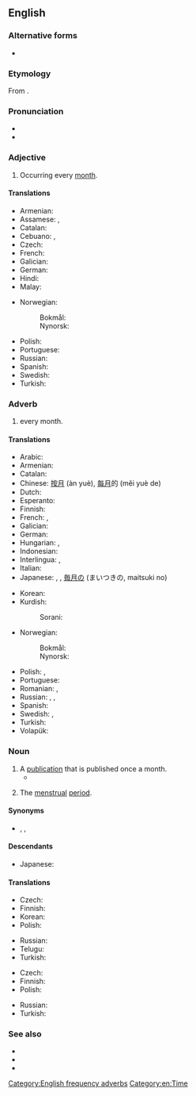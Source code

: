 ==English==

===Alternative forms===
* {{alter|en|mon.||abbreviation}}

===Etymology===
From {{suffix|month|ly|lang=en}}.

===Pronunciation===
* {{IPA|/ˈmʌnθli/|lang=en}}
* {{audio|en-us-monthly.ogg|Audio (US)|lang=en}}

===Adjective===
{{en-adj}}

# Occurring every [[month]].

====Translations====
{{trans-top|Occurring every month}}
* Armenian: {{t+|hy|ամսական|sc=Armn}}
* Assamese: {{t|as|মাহিলি}}, {{t|as|মাহেকীয়া}}
* Catalan: {{t|ca|mensual}}
* Cebuano: {{t|ceb|binulan}}, {{t|ceb|binuwan}}
* Czech: {{t+|cs|měsíční}}
* French: {{t+|fr|mensuel}}
* Galician: {{t|gl|mensual}}
* German: {{t+|de|monatlich}}
* Hindi: {{t+|hi|मासिक|tr=māsika|sc=Deva}}
* Malay: {{t|ms|bulanan}}
{{trans-mid}}
* Norwegian:
*: Bokmål: {{t|nb|månedlig}}
*: Nynorsk: {{t|nn|månadleg}}
* Polish: {{t+|pl|miesięczny}}
* Portuguese: {{t+|pt|mensal}}
* Russian: {{t+|ru|ежеме́сячный}}
* Spanish: {{t+|es|mensual}}
* Swedish: {{t+|sv|månatlig}}
* Turkish: {{t+|tr|aylık}}
{{trans-bottom}}

===Adverb===
{{en-adv|-}}

# every month.

====Translations====
{{trans-top|Occurring every month}}
* Arabic: {{t|ar|شَهْرِيًّا}}
* Armenian: {{t+|hy|ամսական|sc=Armn}}
* Catalan: {{t|ca|mensualment}}
* Chinese: [[按月]] (àn yuè), [[每月]]的 (měi yuè de)
* Dutch: {{t+|nl|maandelijks}}
* Esperanto: {{t|eo|ĉiumonate}}
* Finnish: {{t|fi|kuukausittain}}
* French: {{t+|fr|mensuel}}, {{t+|fr|mensuellement}}
* Galician: {{t|gl|mensualmente}}
* German: {{t+|de|monatlich}}
* Hungarian: {{t+|hu|havi}}, {{t|hu|havonkénti}}
* Indonesian: {{t+|id|bulan|alt=bulanan}}
* Interlingua: {{t|ia|mensual}}, {{t|ia|mensualmente}}
* Italian: {{t+|it|mensilmente}}
* Japanese: {{t+|ja|毎月|tr=[[まいげつ]], maigetsu}}, {{t|ja|月次|tr=[[げつじ]], getsuji}}, [[毎月]]の (まいつきの, maitsuki no)
{{trans-mid}}
* Korean: {{t|ko|매달의|tr=maedalui}}
* Kurdish:
*: Sorani: {{t+|ku|مانگانه‌}}
* Norwegian:
*: Bokmål: {{t|nb|månedlig}}
*: Nynorsk: {{t|nn|månadleg}}
* Polish: {{t+|pl|miesięcznie}}, {{t|pl|co miesiąc}}
* Portuguese: {{t|pt|mensalmente}}
* Romanian: {{t+|ro|lunar}}, {{t+|ro|mensual}}
* Russian: {{t+|ru|ме́сячно}}, {{t+|ru|ежеме́сячно}}, {{t+|ru|ежеме́сячный}}
* Spanish: {{t|es|mensualmente}}
* Swedish: {{t+|sv|månadsvis}}, {{t+|sv|månatlig}}
* Turkish: {{t+|tr|aylık}}
* Volapük: {{t|vo|muliko}}
{{trans-bottom}}

===Noun===
{{en-noun|monthlies}}

# A [[publication]] that is published once a month.
#* {{quote-journal|2009|January 5|Stephanie Clifford|Prominent Magazines Lose Weight, Shedding Nearly Half Their Ads|New York Times|url=http://www.nytimes.com/2009/01/05/business/media/05adco.html
|passage=Of the 10 '''monthlies''' with the worst declines in January, four were Condé Nast magazines: Wired, Architectural Digest, Vogue and Lucky.}}
# {{lb|en|euphemistic}} The [[menstrual]] [[period]].

====Synonyms====
* {{l|en|every month}}, {{l|en|each month}}, {{l|en|mensually}}

====Descendants====
* Japanese: {{l|ja|マンスリー}}

====Translations====
{{trans-top|a publication that is published once a month}}
* Czech: {{t+|cs|měsíčník|m}}
* Finnish: {{t|fi|kuukausijulkaisu}}
* Korean: {{t|ko|월간지|tr=Wolganji}}
* Polish: {{t+|pl|miesięcznik|m-in}}
{{trans-mid}}
* Russian: {{t+|ru|ежеме́сячник|m}}
* Telugu: {{t+|te|మాసపత్రిక}}
* Turkish: {{t+|tr|aylık}}
{{trans-bottom}}

{{trans-top|(euphemism) the menstrual period}}
* Czech: {{t+|cs|měsíčky|f-p}}
* Finnish: {{t+|fi|kuukautiset|p}}
* Polish: {{t+|pl|miesiączka|f}}
{{trans-mid}}
* Russian: {{t+|ru|ме́сячные|p}}
* Turkish: {{t+|tr|aylık}}
{{trans-bottom}}

===See also===
* {{l|en|weekly}}
* {{l|en|daily}}
* {{l|en|yearly}}

[[Category:English frequency adverbs]]
[[Category:en:Time]]